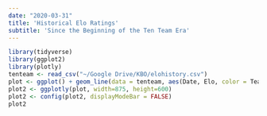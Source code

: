 ```yaml
---
date: "2020-03-31"
title: 'Historical Elo Ratings'
subtitle: 'Since the Beginning of the Ten Team Era'
---
```


```r
library(tidyverse)
library(ggplot2)
library(plotly)
tenteam <- read_csv("~/Google Drive/KBO/elohistory.csv")
plot <- ggplot() + geom_line(data = tenteam, aes(Date, Elo, color = Team)) + theme_minimal()
plot2 <- ggplotly(plot, width=875, height=600)
plot2 <- config(plot2, displayModeBar = FALSE)
plot2
```